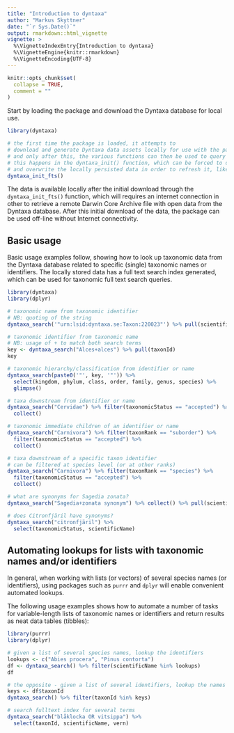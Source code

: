 ```yaml
---
title: "Introduction to dyntaxa"
author: "Markus Skyttner"
date: "`r Sys.Date()`"
output: rmarkdown::html_vignette
vignette: >
  %\VignetteIndexEntry{Introduction to dyntaxa}
  %\VignetteEngine{knitr::rmarkdown}
  %\VignetteEncoding{UTF-8}
---
```


```r
knitr::opts_chunk$set(
  collapse = TRUE,
  comment = ""
)
```

Start by loading the package and download the Dyntaxa database for local use.

```r
library(dyntaxa)

# the first time the package is loaded, it attempts to
# download and generate Dyntaxa data assets locally for use with the package
# and only after this, the various functions can then be used to query the Dyntaxa database
# this happens in the dyntaxa_init() function, which can be forced to download 
# and overwrite the locally persisted data in order to refresh it, like so:
dyntaxa_init_fts()

```

The data is available locally after the initial download through the `dyntaxa_init_fts()` function, which will requires an internet connection in other to retrieve a remote Darwin Core Archive file with open data from the Dyntaxa database. After this initial download of the data, the package can be used off-line without Internet connectivity.

## Basic usage

Basic usage examples follow, showing how to look up taxonomic data from the Dyntaxa database related to specific (single) taxonomic names or identifiers. The locally stored data has a full text search index generated, which can be used for taxonomic full text search queries.


```r
library(dyntaxa)
library(dplyr)

# taxonomic name from taxonomic identifier
# NB: quoting of the string
dyntaxa_search('"urn:lsid:dyntaxa.se:Taxon:220023"') %>% pull(scientificName)

# taxonomic identifier from taxonomic name
# NB: usage of + to match both search terms
key <- dyntaxa_search("Alces+alces") %>% pull(taxonId)
key

# taxonomic hierarchy/classification from identifier or name
dyntaxa_search(paste0('"', key, '"')) %>%
  select(kingdom, phylum, class, order, family, genus, species) %>%
  glimpse()

# taxa downstream from identifier or name
dyntaxa_search("Cervidae") %>% filter(taxonomicStatus == "accepted") %>%
  collect()

# taxonomic immediate children of an identifier or name
dyntaxa_search("Carnivora") %>% filter(taxonRank == "suborder") %>%
  filter(taxonomicStatus == "accepted") %>%
  collect()

# taxa downstream of a specific taxon identifier
# can be filtered at species level (or at other ranks)
dyntaxa_search("Carnivora") %>% filter(taxonRank == "species") %>%
  filter(taxonomicStatus == "accepted") %>%
  collect()

# what are synonyms for Sagedia zonata?
dyntaxa_search("Sagedia+zonata synonym") %>% collect() %>% pull(scientificName)

# does Citronfjäril have synonyms?
dyntaxa_search("citronfjäril") %>%
  select(taxonomicStatus, scientificName)

```

## Automating lookups for lists with taxonomic names and/or identifiers

In general, when working with lists (or vectors) of several species names (or identifiers), using packages such as `purrr` and `dplyr` will enable convenient automated lookups.

The following usage examples shows how to automate a number of tasks for variable-length lists of taxonomic names or identifiers and return results as neat data tables (tibbles):

```r

library(purrr)
library(dplyr)

# given a list of several species names, lookup the identifiers
lookups <- c("Abies procera", "Pinus contorta")
df <- dyntaxa_search() %>% filter(scientificName %in% lookups)
df

# the opposite - given a list of several identifiers, lookup the names
keys <- df$taxonId
dyntaxa_search() %>% filter(taxonId %in% keys)

# search fulltext index for several terms
dyntaxa_search("blåklocka OR vitsippa") %>% 
  select(taxonId, scientificName, vern)

```
